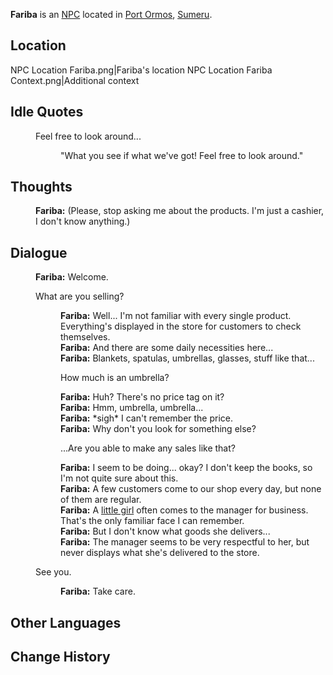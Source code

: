 {{About|the open-world NPC in Port Ormos|the quest-exclusive NPC from ''[[The Illusions of the Mob]]''|Fariba (Fragmented Testimony)}}
{{Meta
<!-- Remove this template after adding the missing info -->
|missing_NPC_location = yes
|missing_NPC_context  = yes
|missing_NPC_profile  = yes
}}
{{Character Infobox
|type             = NPC <!-- NPC, Quest NPC, or Event NPC -->
|image            = NPC Fariba.png
|realname         = <!-- Optional, if different from in-game name -->
|deceased         = <!-- Past (for deceased prior to events of the game) or free response -->
|region           = Sumeru
|location         = <!-- Where the character appears, if different from Region -->
|affiliation      = 
|title            = Cashier

|ancestry         = <!-- Clan/family -->
|father           = 
|mother           = 
|spouse           = 
|sibling          = 
|child            = 
|relative         = 

|voiceEN          = 
|voiceCN          = 
|voiceJP          = 
|dialoguereward   = 
}}
'''Fariba''' is an [[NPC]] located in [[Port Ormos]], [[Sumeru]].
<!-- is a quest/event-exclusive NPC that appears in the [[(Chapter)]] Act I: [[(Quest)]].

Following a certain dialogue branch for the first time gives the player AMOUNT_AS_WORD [[Item]].<!-- Only needed for NPCs that give items -->

==Location==
<gallery>
NPC Location Fariba.png|Fariba's location
NPC Location Fariba Context.png|Additional context
</gallery>
<!--
==Profile==
Detailed story/lore information goes here.
''(To be added.)''

===Personality===
''(To be added.)''

===Appearance===
Keep appearance section short and concise. Limit to 2 paragraphs with 3-4 sentences each.
''(To be added.)''
--><!--
==Quests and Events==
{{Quests and Events}}
-->
==Idle Quotes==
{{Dialogue start}}
: {{DIcon|Idle}} Feel free to look around...
:: {{A|VO Fariba 01.ogg}} "What you see if what we've got! Feel free to look around."
{{Dialogue end}}

==Thoughts==
{{All Schemes to Know Explanation|name=Fariba}}
{{Dialogue start}}
:{{A|VO Fariba All Schemes to Know 01.ogg}} '''Fariba:''' (Please, stop asking me about the products. I'm just a cashier, I don't know anything.)
{{Dialogue end}}

==Dialogue==
{{Dialogue start}}
:'''Fariba:''' Welcome.
:{{DIcon}} What are you selling?
::'''Fariba:''' Well... I'm not familiar with every single product. Everything's displayed in the store for customers to check themselves.
::'''Fariba:''' And there are some daily necessities here...
::'''Fariba:''' Blankets, spatulas, umbrellas, glasses, stuff like that...
::{{DIcon}} How much is an umbrella?
::'''Fariba:''' Huh? There's no price tag on it?
::'''Fariba:''' Hmm, umbrella, umbrella...
::'''Fariba:''' *sigh* I can't remember the price.
::'''Fariba:''' Why don't you look for something else?
::{{DIcon}} ...Are you able to make any sales like that?
::'''Fariba:''' I seem to be doing... okay? I don't keep the books, so I'm not quite sure about this.
::'''Fariba:''' A few customers come to our shop every day, but none of them are regular.
::'''Fariba:''' A [[Dori|little girl]] often comes to the manager for business. That's the only familiar face I can remember.
::'''Fariba:''' But I don't know what goods she delivers...
::'''Fariba:''' The manager seems to be very respectful to her, but never displays what she's delivered to the store.
:{{DIcon}} See you.
::'''Fariba:''' Take care.
{{Dialogue end}}
<!--
==Event Dialogue==
===Event Name===
{{Dialogue start}}
:'''{{subst:PAGENAME}}:'''
{{Dialogue end}}

==Trivia==
* 
-->
==Other Languages==
{{Other Languages
|default_hidden = 1
|en      = Fariba
|zhs     = 法里芭
|zhs_rm  = Fǎlǐbā
|zht     = 法里芭
|zht_rm  = Fǎlǐbā
|ja      = ファリバ
|ja_rm   = Fariba
|ko      = 파리바
|ko_rm   = Pariba
|es      = Fariba
|fr      = Fariba
|ru      = Фариба
|th      = Fariba
|vi      = Fariba
|de      = Fariba
|id      = Fariba
|pt      = Fariba
|tr      = Fariba
|it      = Fariba
}}

==Change History==
{{Change History|3.0}}
<!--
==References==
{{Reflist}}
-->